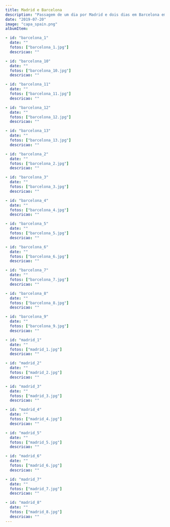 ```yaml
---
title: Madrid e Barcelona
description: "Passagem de um dia por Madrid e dois dias em Barcelona em 2019."
date: "2019-07-20"
image: "capa_spain.png"
albumItem:

- id: "barcelona_1"
  date: ""
  fotos: ["barcelona_1.jpg"]
  descricao: "" 

- id: "barcelona_10"
  date: ""
  fotos: ["barcelona_10.jpg"]
  descricao: "" 

- id: "barcelona_11"
  date: ""
  fotos: ["barcelona_11.jpg"]
  descricao: "" 

- id: "barcelona_12"
  date: ""
  fotos: ["barcelona_12.jpg"]
  descricao: "" 

- id: "barcelona_13"
  date: ""
  fotos: ["barcelona_13.jpg"]
  descricao: "" 

- id: "barcelona_2"
  date: ""
  fotos: ["barcelona_2.jpg"]
  descricao: "" 

- id: "barcelona_3"
  date: ""
  fotos: ["barcelona_3.jpg"]
  descricao: "" 

- id: "barcelona_4"
  date: ""
  fotos: ["barcelona_4.jpg"]
  descricao: "" 

- id: "barcelona_5"
  date: ""
  fotos: ["barcelona_5.jpg"]
  descricao: "" 

- id: "barcelona_6"
  date: ""
  fotos: ["barcelona_6.jpg"]
  descricao: "" 

- id: "barcelona_7"
  date: ""
  fotos: ["barcelona_7.jpg"]
  descricao: "" 

- id: "barcelona_8"
  date: ""
  fotos: ["barcelona_8.jpg"]
  descricao: "" 

- id: "barcelona_9"
  date: ""
  fotos: ["barcelona_9.jpg"]
  descricao: "" 

- id: "madrid_1"
  date: ""
  fotos: ["madrid_1.jpg"]
  descricao: "" 

- id: "madrid_2"
  date: ""
  fotos: ["madrid_2.jpg"]
  descricao: "" 

- id: "madrid_3"
  date: ""
  fotos: ["madrid_3.jpg"]
  descricao: "" 

- id: "madrid_4"
  date: ""
  fotos: ["madrid_4.jpg"]
  descricao: "" 

- id: "madrid_5"
  date: ""
  fotos: ["madrid_5.jpg"]
  descricao: "" 

- id: "madrid_6"
  date: ""
  fotos: ["madrid_6.jpg"]
  descricao: "" 

- id: "madrid_7"
  date: ""
  fotos: ["madrid_7.jpg"]
  descricao: "" 

- id: "madrid_8"
  date: ""
  fotos: ["madrid_8.jpg"]
  descricao: "" 
---
```

